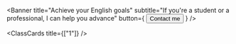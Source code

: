 
<Banner
  title="Achieve your English goals"
  subtitle="If you're a student or a professional, I can help you advance"
  button={
    <Button asChild variant="yellow" className="w-fit">
      <Link href="/contact">Contact me</Link>
    </Button>
  }
/>

<ClassCards title={["1"]} />
<LocalizedFAQ />
